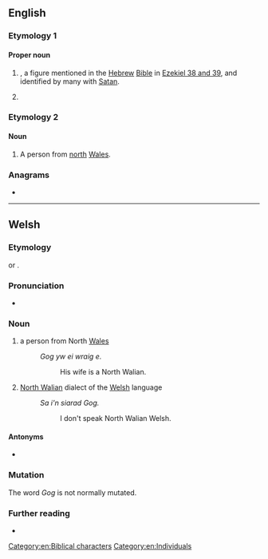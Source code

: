{{also|gog|gőg}}
==English==
{{wikipedia}}

===Etymology 1===

====Proper noun====
{{en-proper noun}}

# {{w|Gog of Magog}}, a figure mentioned in the [[Hebrew]] [[Bible]] in [[s:Bible (World_English)/Ezekiel#Chapter_38|Ezekiel 38 and 39]], and identified by many with [[Satan]]. {{qualifier|See the writings of the Apostle John in [[s:Bible (World_English)/Revelation#Chapter_20|Revelation 20:8]].}}
# {{lb|en|historical}} {{non-gloss definition|Replacement for the word ''God'' when swearing, forming vulgar [[minced oath]]s originating in the 14th century: ''by Gog's wounds'', ''Gog's bread''...}}

===Etymology 2===
{{rfe|en}}

====Noun====
{{en-noun}}

# {{lb|en|UK|slang}} A person from [[north]] [[Wales]].

===Anagrams===
* {{anagrams|en|a=ggo|Ogg}}

[[Category:en:Biblical characters]]
[[Category:en:Individuals]]

----

==Welsh==

===Etymology===
{{clipping|cy|gogleddwr|t=northerner}} or {{clipping|cy|gogledd|t=north}}.

===Pronunciation===
* {{IPA|cy|/ɡɔɡ/}}

===Noun===
{{cy-noun|mf|Gogs}}

# {{lb|cy|colloquial}} a person from North [[Wales]]
#: ''Gog yw ei wraig e.''
#:: His wife is a North Walian.
# {{lb|cy|colloquial}} [[North Walian]] dialect of the [[Welsh]] language
#: ''Sa i'n siarad Gog.''
#:: I don't speak North Walian Welsh.

====Antonyms====
* {{l|cy|hwntw||South Walian}}

===Mutation===
The word ''Gog'' is not normally mutated.

===Further reading===
* {{R:cy:GPC}}